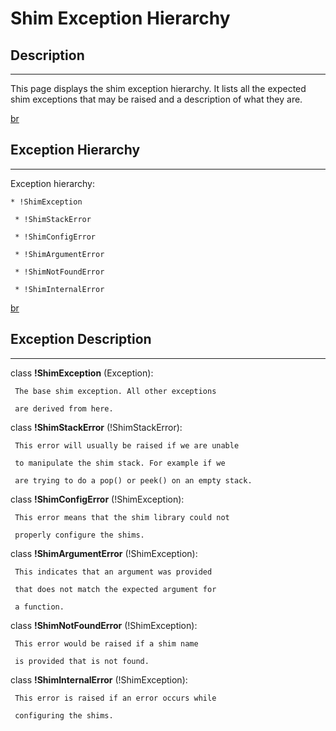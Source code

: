 = Shim Exception Hierarchy =

== Description ==
----
This page displays the shim exception hierarchy. It lists all the expected shim exceptions that may be raised and a description of what they are.
[[br]]

== Exception Hierarchy ==
----
Exception hierarchy:
 * !ShimException
  * !ShimStackError
  * !ShimConfigError
  * !ShimArgumentError
  * !ShimNotFoundError
  * !ShimInternalError
[[br]]

== Exception Description ==
----
class '''!ShimException''' (Exception): 
  The base shim exception. All other exceptions
  are derived from here.
  

class '''!ShimStackError''' (!ShimStackError):
  This error will usually be raised if we are unable
  to manipulate the shim stack. For example if we
  are trying to do a pop() or peek() on an empty stack.


class '''!ShimConfigError''' (!ShimException):
  This error means that the shim library could not
  properly configure the shims.


class '''!ShimArgumentError''' (!ShimException):
  This indicates that an argument was provided
  that does not match the expected argument for
  a function.
  

class '''!ShimNotFoundError''' (!ShimException):
  This error would be raised if a shim name
  is provided that is not found.


class '''!ShimInternalError''' (!ShimException):
  This error is raised if an error occurs while
  configuring the shims.
